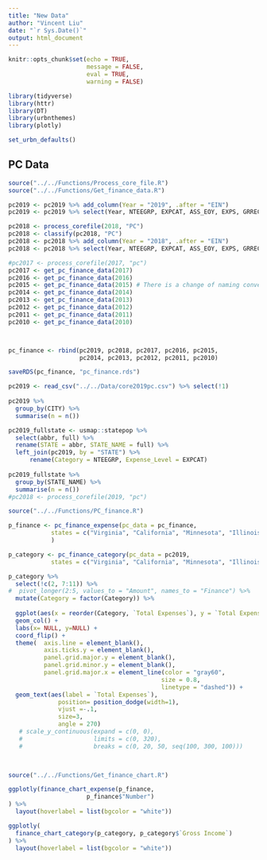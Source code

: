 ```yaml
---
title: "New Data"
author: "Vincent Liu"
date: "`r Sys.Date()`"
output: html_document
---
```


```r
knitr::opts_chunk$set(echo = TRUE,
                      message = FALSE,
                      eval = TRUE,
                      warning = FALSE)

library(tidyverse)
library(httr)
library(DT)
library(urbnthemes)
library(plotly)

set_urbn_defaults()
```


## PC Data
```r

source("../../Functions/Process_core_file.R")
source("../../Functions/Get_finance_data.R")

pc2019 <- pc2019 %>% add_column(Year = "2019", .after = "EIN")
pc2019 <- pc2019 %>% select(Year, NTEEGRP, EXPCAT, ASS_EOY, EXPS, GRREC, TOTREV, STATE, ZIP5)

pc2018 <- process_corefile(2018, "PC")
pc2018 <- classify(pc2018, "PC")
pc2018 <- pc2018 %>% add_column(Year = "2018", .after = "EIN")
pc2018 <- pc2018 %>% select(Year, NTEEGRP, EXPCAT, ASS_EOY, EXPS, GRREC, TOTREV, STATE, ZIP5)

#pc2017 <- process_corefile(2017, "pc") 
pc2017 <- get_pc_finance_data(2017)
pc2016 <- get_pc_finance_data(2016)
pc2015 <- get_pc_finance_data(2015) # There is a change of naming convention in 2005
pc2014 <- get_pc_finance_data(2014)
pc2013 <- get_pc_finance_data(2013)
pc2012 <- get_pc_finance_data(2012)
pc2011 <- get_pc_finance_data(2011)
pc2010 <- get_pc_finance_data(2010)



pc_finance <- rbind(pc2019, pc2018, pc2017, pc2016, pc2015, 
                    pc2014, pc2013, pc2012, pc2011, pc2010)

saveRDS(pc_finance, "pc_finance.rds")

```


```r
pc2019 <- read_csv("../../Data/core2019pc.csv") %>% select(!1)
  
pc2019 %>% 
  group_by(CITY) %>%
  summarise(n = n())

pc2019_fullstate <- usmap::statepop %>%
  select(abbr, full) %>%
  rename(STATE = abbr, STATE_NAME = full) %>%
  left_join(pc2019, by = "STATE") %>%
      rename(Category = NTEEGRP, Expense_Level = EXPCAT)
  
pc2019_fullstate %>%
  group_by(STATE_NAME) %>%
  summarise(n = n())
#pc2018 <- process_corefile(2019, "pc")
```

```r
source("../../Functions/PC_finance.R")

p_finance <- pc_finance_expense(pc_data = pc_finance, 
            states = c("Virginia", "California", "Minnesota", "Illinois", "District of Columbia"), c(2018)
            )

p_category <- pc_finance_category(pc_data = pc2019, 
            states = c("Virginia", "California", "Minnesota", "Illinois", "District of Columbia"))


```


```r
p_category %>%
  select(!c(2, 7:11)) %>%
#  pivot_longer(2:5, values_to = "Amount", names_to = "Finance") %>%
  mutate(Category = factor(Category)) %>%
  
  ggplot(aes(x = reorder(Category, `Total Expenses`), y = `Total Expenses`)) +
  geom_col() +
  labs(x= NULL, y=NULL) +
  coord_flip() +
  theme(  axis.line = element_blank(),
          axis.ticks.y = element_blank(),
          panel.grid.major.y = element_blank(),
          panel.grid.minor.y = element_blank(),
          panel.grid.major.x = element_line(color = "gray60", 
                                           size = 0.8, 
                                           linetype = "dashed")) +
  geom_text(aes(label = `Total Expenses`),
              position= position_dodge(width=1), 
              vjust =-.1, 
              size=3, 
              angle = 270)
   # scale_y_continuous(expand = c(0, 0), 
   #                    limits = c(0, 320), 
   #                    breaks = c(0, 20, 50, seq(100, 300, 100)))

  
```

```r
source("../../Functions/Get_finance_chart.R")

ggplotly(finance_chart_expense(p_finance, 
                      p_finance$"Number")
) %>% 
  layout(hoverlabel = list(bgcolor = "white"))

ggplotly(
  finance_chart_category(p_category, p_category$`Gross Income`)
) %>% 
  layout(hoverlabel = list(bgcolor = "white"))
```

